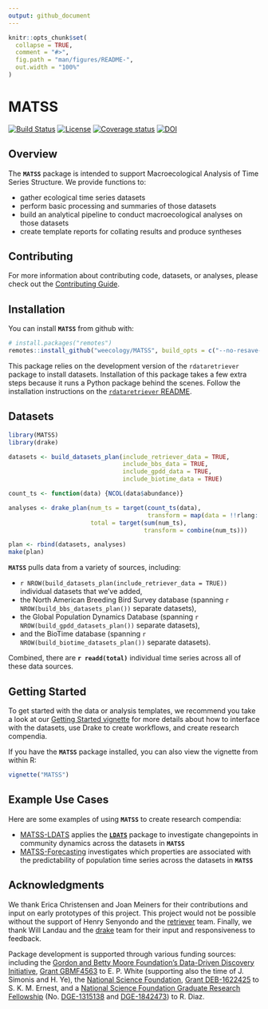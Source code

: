 ```yaml
---
output: github_document
---
```


<!-- README.md is generated from README.Rmd. Please edit that file -->

```r
knitr::opts_chunk$set(
  collapse = TRUE,
  comment = "#>",
  fig.path = "man/figures/README-",
  out.width = "100%"
)
```

# MATSS

<!-- badges: start -->
[![Build Status](https://travis-ci.org/weecology/MATSS.svg?branch=master)](https://travis-ci.org/weecology/MATSS)
[![License](https://img.shields.io/badge/license-MIT-blue.svg)](https://raw.githubusercontent.com/weecology/MATSS/master/LICENSE)
[![Coverage
status](https://codecov.io/gh/weecology/MATSS/branch/master/graph/badge.svg)](https://codecov.io/github/weecology/MATSS?branch=master)
[![DOI](https://zenodo.org/badge/DOI/10.5281/zenodo.3333008.svg)](https://doi.org/10.5281/zenodo.3333008)
<!-- badges: end -->

## Overview
The **`MATSS`** package is intended to support Macroecological Analysis of Time Series Structure. We provide functions to:

* gather ecological time series datasets
* perform basic processing and summaries of those datasets
* build an analytical pipeline to conduct macroecological analyses on those datasets
* create template reports for collating results and produce syntheses

## Contributing

For more information about contributing code, datasets, or analyses, please check out the [Contributing Guide](CONTRIBUTING.md).

## Installation

You can install **`MATSS`** from github with:

```r
# install.packages("remotes")
remotes::install_github("weecology/MATSS", build_opts = c("--no-resave-data", "--no-manual"))
```

This package relies on the development version of the `rdataretriever` package
to install datasets. Installation of this package takes a few extra steps
because it runs a Python package behind the scenes. Follow the installation
instructions on the [`rdataretriever` README](https://github.com/ropensci/rdataretriever).

## Datasets

```r
library(MATSS)
library(drake)
```

```r
datasets <- build_datasets_plan(include_retriever_data = TRUE, 
                                include_bbs_data = TRUE, 
                                include_gpdd_data = TRUE, 
                                include_biotime_data = TRUE)

count_ts <- function(data) {NCOL(data$abundance)}

analyses <- drake_plan(num_ts = target(count_ts(data), 
                                       transform = map(data = !!rlang::syms(datasets$target))), 
                       total = target(sum(num_ts), 
                                      transform = combine(num_ts)))

plan <- rbind(datasets, analyses)
make(plan)
```

**`MATSS`** pulls data from a variety of sources, including:

* `r NROW(build_datasets_plan(include_retriever_data = TRUE))` individual datasets that we've added,
* the North American Breeding Bird Survey database (spanning `r NROW(build_bbs_datasets_plan())` separate datasets),
* the Global Population Dynamics Database (spanning `r NROW(build_gpdd_datasets_plan())` separate datasets),
* and the BioTime database (spanning `r NROW(build_biotime_datasets_plan())` separate datasets).

Combined, there are **`r readd(total)`** individual time series across all of these data sources.

## Getting Started

To get started with the data or analysis templates, we recommend you take a look at our [Getting Started vignette](https://weecology.github.io/MATSS/articles/MATSS.html) for more details about how to interface with the datasets, use Drake to create workflows, and create research compendia.

If you have the **`MATSS`** package installed, you can also view the vignette from within R:

```r
vignette("MATSS")
```

## Example Use Cases

Here are some examples of using **`MATSS`** to create research compendia:

* [MATSS-LDATS](https://github.com/weecology/MATSS-LDATS) applies the [**`LDATS`**](https://github.com/weecology/LDATS) package to investigate changepoints in community dynamics across the datasets in **`MATSS`**
* [MATSS-Forecasting](https://github.com/weecology/MATSS-forecasting) investigates which properties are associated with the predictability of population time series across the datasets in **`MATSS`**

## Acknowledgments

We thank Erica Christensen and Joan Meiners for their contributions and input on early prototypes of this project. This project would not be possible without the support of Henry Senyondo and the [retriever](https://www.data-retriever.org/) team. Finally, we thank Will Landau and the [drake](https://ropensci.github.io/drake/) team for their input and responsiveness to feedback.

Package development is supported through various funding sources: including the [Gordon and Betty Moore Foundation’s Data-Driven Discovery Initiative](http://www.moore.org/programs/science/data-driven-discovery), [Grant GBMF4563](http://www.moore.org/grants/list/GBMF4563) to E. P. White (supporting also the time of J. Simonis and H. Ye), the [National Science Foundation](http://nsf.gov/), [Grant DEB-1622425](https://www.nsf.gov/awardsearch/showAward?AWD_ID=1622425) to S. K. M. Ernest, and a [National Science Foundation Graduate Research Fellowship](https://www.nsfgrfp.org/) 
(No. [DGE-1315138](https://www.nsf.gov/awardsearch/showAward?AWD_ID=1315138) 
and [DGE-1842473](https://www.nsf.gov/awardsearch/showAward?AWD_ID=1842473)) to R. Diaz.
